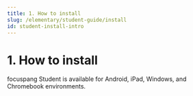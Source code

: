 ```yaml
---
title: 1. How to install
slug: /elementary/student-guide/install
id: student-install-intro
---
```



# 1. How to install

focuspang Student is available for Android, iPad, Windows, and Chromebook environments.
